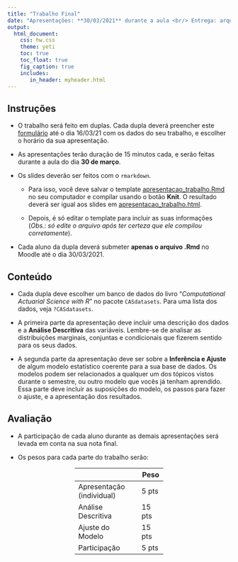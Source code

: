 ```yaml
---
title: "Trabalho Final"
date: "Apresentações: **30/03/2021** durante a aula <br/> Entrega: arquivo .Rmd até **30/03/2021** via Moodle"
output: 
  html_document: 
    css: hw.css
    theme: yeti
    toc: true
    toc_float: true
    fig_caption: true
    includes:
       in_header: myheader.html
---
```


## Instruções

- O trabalho será feito em duplas. Cada dupla deverá preencher este [formulário](https://docs.google.com/spreadsheets/d/1fbBo-jIbAgh50d0MiCB9T8OmvdePhbV__7OO01wKxQ4/edit?usp=sharing) até o dia 16/03/21 com os dados do seu trabalho, e escolher o horário da sua apresentação.

- As apresentações terão duração de 15 minutos cada, e serão feitas durante a aula do dia **30 de março**.

- Os slides deverão ser feitos com o `rmarkdown`. 

  - Para isso, você deve salvar o template [apresentacao_trabalho.Rmd](apresentacao_trabalho.Rmd) no seu computador e compilar usando o botão **Knit**. O resultado deverá ser igual aos slides em [apresentacao_trabalho.html](apresentacao_trabalho.html).
  
  - Depois, é só editar o template para incluir as suas informações (*Obs.: só edite o arquivo após ter certeza que ele compilou corretamente*).
  
- Cada aluno da dupla deverá submeter **apenas o arquivo .Rmd** no Moodle até o dia 30/03/2021.


## Conteúdo

- Cada dupla deve escolher um banco de dados do livro "*Computational Actuarial Science with R*" no pacote `CASdatasets`. Para uma lista dos dados, veja `?CASdatasets`.

- A primeira parte da apresentação deve incluir uma descrição dos dados e a **Análise Descritiva** das variáveis. Lembre-se de analisar as distribuições marginais, conjuntas e condicionais que fizerem sentido para os seus dados.

- A segunda parte da apresentação deve ser sobre a **Inferência e Ajuste** de algum modelo estatístico coerente para a sua base de dados. Os modelos podem ser relacionados a qualquer um dos tópicos vistos durante o semestre, ou outro modelo que vocês já tenham aprendido. Essa parte deve incluir as suposições do modelo, os passos para fazer o ajuste, e a apresentação dos resultados.


## Avaliação

- A participação de cada aluno durante as demais apresentações será levada em conta na sua nota final.

- Os pesos para cada parte do trabalho serão:

<div style="width: 200px; margin:0 auto;" >
|                           | Peso    |
|---------------------------|---------|
|Apresentação (individual)  |  5 pts  |
|Análise Descritiva         | 15 pts  |
|Ajuste do Modelo           | 15 pts  |
|Participação               |  5 pts  |
</div>


<!-- ## Trabalhos -->

<!-- <div style="width: 400px; margin:0 auto;" > -->

<!-- | Dupla                               | Arquivo .Rmd    | Slides    | -->
<!-- |-------------------------------------|:---------------:|:---------:| -->
<!-- |1) Leonardo Borba e Luanvir          | <a href="trabalhos/1-LeonardoB_Luanvir.Rmd"><i class="fa fa-keyboard-o fa-lg"></i></a> | <a href="trabalhos/1-LeonardoB_Luanvir.html"><i class="fa fa-file-image-o fa-lg"></i></a> | -->
<!-- |2) Leonardo Silva e Mateus           | <a href="trabalhos/2-LeonardoS_Mateus.Rmd"><i class="fa fa-keyboard-o fa-lg"></i></a> | <a href="trabalhos/2-LeonardoS_Mateus.html"><i class="fa fa-file-image-o fa-lg"></i></a> | -->
<!-- |3) Fernanda e Verônica               | <a href="trabalhos/3-Fernanda_Veronica.Rmd"><i class="fa fa-keyboard-o fa-lg"></i></a> | <a href="trabalhos/3-Fernanda_Veronica.html"><i class="fa fa-file-image-o fa-lg"></i></a> | -->
<!-- |4) Ygor Viana e Tomaz                | <a href="trabalhos/4-Ygor_Tomaz.Rmd"><i class="fa fa-keyboard-o fa-lg"></i></a> | <a href="trabalhos/4-Ygor_Tomaz.html"><i class="fa fa-file-image-o fa-lg"></i></a> | -->
<!-- |5) Bruno e Luís Henrique             | <a href="trabalhos/5-Bruno_Luis.Rmd"><i class="fa fa-keyboard-o fa-lg"></i></a> | <a href="trabalhos/5-Bruno_Luis.html"><i class="fa fa-file-image-o fa-lg"></i></a> | -->
<!-- |6) Guilherme Maciel e Igor Mazzeto   | <a href="trabalhos/6-Guilherme_Igor.Rmd"><i class="fa fa-keyboard-o fa-lg"></i></a> | <a href="trabalhos/6-Guilherme_Igor.html"><i class="fa fa-file-image-o fa-lg"></i></a> | -->
<!-- |7) Beatriz e Iara                    | <a href="trabalhos/7-Beatriz_Iara.Rmd"><i class="fa fa-keyboard-o fa-lg"></i></a> | <a href="trabalhos/7-Beatriz_Iara.html"><i class="fa fa-file-image-o fa-lg"></i></a> | -->
<!-- |8) Taís e Sérgio                     | <a href="trabalhos/8-Tais_Sergio.Rmd"><i class="fa fa-keyboard-o fa-lg"></i></a> | <a href="trabalhos/8-Tais_Sergio.html"><i class="fa fa-file-image-o fa-lg"></i></a> | -->
<!-- |9) Luísa e Letícia                   | <a href="trabalhos/9-Luisa_Leticia.Rmd"><i class="fa fa-keyboard-o fa-lg"></i></a> | <a href="trabalhos/9-Luisa_Leticia.html"><i class="fa fa-file-image-o fa-lg"></i></a> | -->

<!-- </div> -->